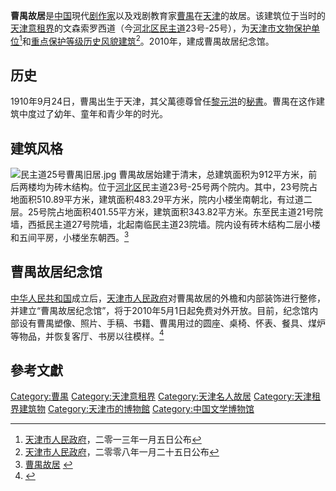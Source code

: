 {{文物保护单位
| 级别 = 省级
| 省区市 = 天津市
| 名称 = 曹禺旧居
| 图片 = [[File:曹禺故居.jpg|200px]]
| 编号 = 4-105
| 分类 = 近现代重要史迹及代表性建筑
| 时代 = 清宣统二年（1910年）
| 所在 = [[天津市|天津市]][[河北区|河北区]]
| 登录 = 2013年1月5日
}}
'''曹禺故居'''是[[中国|中国]]現代[[剧作家|剧作家]]以及戏剧教育家[[曹禺|曹禺]]在[[天津|天津]]的故居。该建筑位于当时的[[天津意租界|天津意租界]]的文森索罗西道（今[[河北区|河北区]][[民主道|民主道]]23号-25号），为[[天津市文物保护单位|天津市文物保护单位]]<ref>[[天津市人民政府|天津市人民政府]]，二零一三年一月五日公布</ref>和[[天津历史风貌建筑|重点保护等级历史风貌建筑]]<ref>[[天津市人民政府|天津市人民政府]]，二零零八年一月二十五日公布</ref>。2010年，建成曹禺故居纪念馆。

== 历史 ==
1910年9月24日，曹禺出生于天津，其父萬德尊曾任[[黎元洪|黎元洪]]的[[秘書|秘書]]。曹禺在这作建筑中度过了幼年、童年和青少年的时光。

== 建筑风格 ==
{{天津历史风貌建筑 |
省区市 = 天津市 |
名称 = 曹禺旧居 |
图片 =  [[File:民主道23号曹禺旧居铭牌.jpg|200px]]|
编号 = 0520016<br />0520017 |
等级 = 重点保护 |
时代 = 1914年|
所在 = [[天津市|天津市]][[河北区|河北区]] |
公布 = 2008年1月25日 |
}}
[[File:民主道25号曹禺旧居.jpg|thumb]]
曹禺故居始建于清末，总建筑面积为912平方米，前后两楼均为砖木结构。位于[[河北区|河北区]]民主道23号-25号两个院内。其中，23号院占地面积510.89平方米，建筑面积483.29平方米，院内小楼坐南朝北，有过道二层。25号院占地面积401.55平方米，建筑面积343.82平方米。东至民主道21号院墙，西抵民主道27号院墙，北起南临民主道23院墙。院内设有砖木结构二层小楼和五间平房，小楼坐东朝西。<ref>[http://tjtv.enorth.com.cn/system/2007/06/20/001727385.shtml 曹禺故居] {{Wayback|url=http://tjtv.enorth.com.cn/system/2007/06/20/001727385.shtml |date=20160304135835 }}</ref>

== 曹禺故居纪念馆 ==
[[中华人民共和国|中华人民共和国]]成立后，[[天津市人民政府|天津市人民政府]]对曹禺故居的外檐和内部装饰进行整修，并建立“曹禺故居纪念馆”，将于2010年5月1日起免费对外开放。目前，纪念馆内部设有曹禺塑像、照片、手稿、书籍、曹禺用过的圆座、桌椅、怀表、餐具、煤炉等物品，并恢复客厅、书房以往模样。<ref>{{Cite web |url=http://www.chinanews.com.cn/cul/news/2010/02-22/2131877.shtml |title=天津市曹禺故居纪念馆“五一”免费开放 |accessdate=2010-03-18 |archive-date=2010-05-24 |archive-url=https://web.archive.org/web/20100524101012/http://www.chinanews.com.cn/cul/news/2010/02-22/2131877.shtml |dead-url=no }}</ref>

==參考文獻==
<div class="references-small">
<references />
</div>

{{天津市名人故居}}
{{天津市文物保护单位}}
{{天津市文化场馆}}
[[Category:曹禺|Category:曹禺]]
[[Category:天津意租界|Category:天津意租界]]
[[Category:天津名人故居|Category:天津名人故居]]
[[Category:天津租界建筑物|Category:天津租界建筑物]]
[[Category:天津市的博物館|Category:天津市的博物館]]
[[Category:中国文学博物馆|Category:中国文学博物馆]]